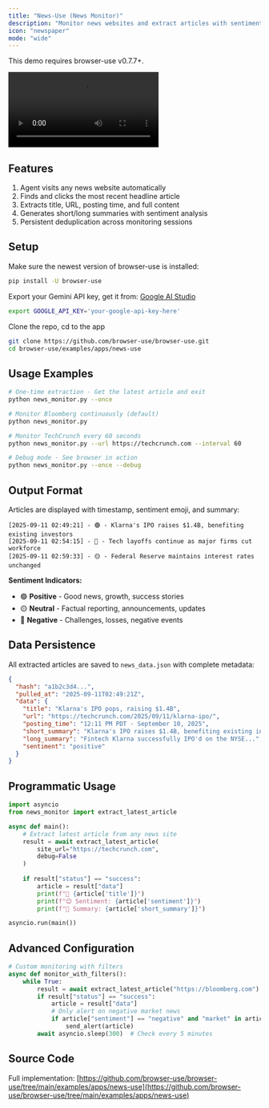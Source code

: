 ```yaml
---
title: "News-Use (News Monitor)"
description: "Monitor news websites and extract articles with sentiment analysis using browser agents and Google Gemini."
icon: "newspaper"
mode: "wide"
---
```


<Note>
This demo requires browser-use v0.7.7+.
</Note>

<video
  controls
  className="w-full aspect-video rounded-xl"
  src="https://github.com/user-attachments/assets/650843ee-0b4d-431a-983f-6c1af3d0ffd8">
</video>

## Features

1. Agent visits any news website automatically
2. Finds and clicks the most recent headline article
3. Extracts title, URL, posting time, and full content
4. Generates short/long summaries with sentiment analysis
5. Persistent deduplication across monitoring sessions

## Setup

Make sure the newest version of browser-use is installed:
```bash
pip install -U browser-use
```

Export your Gemini API key, get it from: [Google AI Studio](https://makersuite.google.com/app/apikey) 
```bash
export GOOGLE_API_KEY='your-google-api-key-here'
```

Clone the repo, cd to the app
```bash
git clone https://github.com/browser-use/browser-use.git
cd browser-use/examples/apps/news-use
```

## Usage Examples

```bash
# One-time extraction - Get the latest article and exit
python news_monitor.py --once

# Monitor Bloomberg continuously (default)
python news_monitor.py

# Monitor TechCrunch every 60 seconds
python news_monitor.py --url https://techcrunch.com --interval 60

# Debug mode - See browser in action
python news_monitor.py --once --debug
```

## Output Format

Articles are displayed with timestamp, sentiment emoji, and summary:

```
[2025-09-11 02:49:21] - 🟢 - Klarna's IPO raises $1.4B, benefiting existing investors
[2025-09-11 02:54:15] - 🔴 - Tech layoffs continue as major firms cut workforce
[2025-09-11 02:59:33] - 🟡 - Federal Reserve maintains interest rates unchanged
```

**Sentiment Indicators:**
- 🟢 **Positive** - Good news, growth, success stories
- 🟡 **Neutral** - Factual reporting, announcements, updates
- 🔴 **Negative** - Challenges, losses, negative events

## Data Persistence

All extracted articles are saved to `news_data.json` with complete metadata:

```json
{
  "hash": "a1b2c3d4...",
  "pulled_at": "2025-09-11T02:49:21Z",
  "data": {
    "title": "Klarna's IPO pops, raising $1.4B",
    "url": "https://techcrunch.com/2025/09/11/klarna-ipo/",
    "posting_time": "12:11 PM PDT · September 10, 2025",
    "short_summary": "Klarna's IPO raises $1.4B, benefiting existing investors like Sequoia.",
    "long_summary": "Fintech Klarna successfully IPO'd on the NYSE...",
    "sentiment": "positive"
  }
}
```

## Programmatic Usage

```python
import asyncio
from news_monitor import extract_latest_article

async def main():
    # Extract latest article from any news site
    result = await extract_latest_article(
        site_url="https://techcrunch.com",
        debug=False
    )
    
    if result["status"] == "success":
        article = result["data"]
        print(f"📰 {article['title']}")
        print(f"😊 Sentiment: {article['sentiment']}")
        print(f"📝 Summary: {article['short_summary']}")

asyncio.run(main())
```

## Advanced Configuration

```python
# Custom monitoring with filters
async def monitor_with_filters():
    while True:
        result = await extract_latest_article("https://bloomberg.com")
        if result["status"] == "success":
            article = result["data"]
            # Only alert on negative market news
            if article["sentiment"] == "negative" and "market" in article["title"].lower():
                send_alert(article)
        await asyncio.sleep(300)  # Check every 5 minutes
```

## Source Code

Full implementation: [https://github.com/browser-use/browser-use/tree/main/examples/apps/news-use](https://github.com/browser-use/browser-use/tree/main/examples/apps/news-use)
